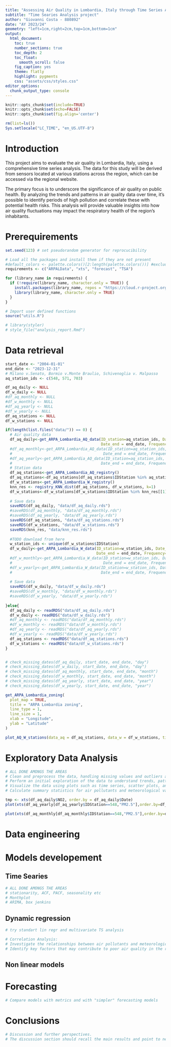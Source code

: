 ```yaml
---
title: "Assessing Air Quality in Lombardia, Italy through Time Series Analysis: Implications for Public Health and Policy"
subtitle: "Time Searies Analysis project"
author: "Giovanni Costa - 880892"
date: "AY 2023/24"
geometry: "left=1cm,right=2cm,top=1cm,bottom=1cm"
output:
  html_document:
    toc: true
    number_sections: true
    toc_depth: 2
    toc_float:
      smooth_scroll: false
    fig_caption: yes
    theme: flatly
    highlight: pygments
    css: "assets/css/styles.css"
editor_options:
  chunk_output_type: console
---
```


```r
knitr::opts_chunk$set(include=TRUE)
knitr::opts_chunk$set(echo=FALSE)
knitr::opts_chunk$set(fig.align='center')
```

```r
rm(list=ls())
Sys.setlocale("LC_TIME", "en_US.UTF-8")
```


# Introduction
This project aims to evaluate the air quality in Lombardia, Italy, using a comprehensive time series analysis. The data for this study will be derived from sensors located at various stations across the region, which can be accessed via the regional website.

The primary focus is to underscore the significance of air quality on public health. By analyzing the trends and patterns in air quality data over time, it's possible to identify periods of high pollution and correlate these with potential health risks. This analysis will provide valuable insights into how air quality fluctuations may impact the respiratory health of the region's inhabitants.


# Prerequirements
```r
set.seed(123) # set pseudorandom generator for reprocucibility

# Load all the packages and install them if they are not present
#default_colors <- palette.colors()[2:length(palette.colors())] #exclude black color
requirements <- c("ARPALData", "xts", "forecast", "TSA")

for (library_name in requirements) {
  if (!require(library_name, character.only = TRUE)) {
    install.packages(library_name, repos = "https://cloud.r-project.org")
    library(library_name, character.only = TRUE)
  }
}

# Import user defined functions
source("utils.R")

# library(styler)
# style_file("analysis_report.Rmd")
```

# Data retrieval
```r
start_date <- "2004-01-01"
end_date <- "2023-12-31"
# Milano v.Senato, Bormio v.Monte Braulio, Schivenoglia v. Malpasso
aq_station_ids <- c(548, 571, 703)

df_aq_daily <- NULL
df_w_daily <- NULL
#df_aq_monthly <- NULL
#df_w_monthly <- NULL
#df_aq_yearly <- NULL
#df_w_yearly <- NULL
df_aq_stations <- NULL
df_w_stations <- NULL

if(length(list.files("data/")) == 0) {
  # Air quality data
  df_aq_daily<-get_ARPA_Lombardia_AQ_data(ID_station=aq_station_ids, Date_begin = start_date,
                                          Date_end = end_date, Frequency="daily", parallel = TRUE)
  #df_aq_monthly<-get_ARPA_Lombardia_AQ_data(ID_station=aq_station_ids, Date_begin = start_date,
  #                                        Date_end = end_date, Frequency="monthly", parallel = TRUE)
  #df_aq_yearly<-get_ARPA_Lombardia_AQ_data(ID_station=aq_station_ids, Date_begin = start_date,
  #                                       Date_end = end_date, Frequency="yearly", parallel = TRUE)
  # Station data
  df_aq_stations<-get_ARPA_Lombardia_AQ_registry()
  df_aq_stations<-df_aq_stations[df_aq_stations$IDStation %in% aq_station_ids,]
  df_w_stations<-get_ARPA_Lombardia_W_registry()
  knn_res <- registry_KNN_dist(df_aq_stations, df_w_stations, k=1)
  df_w_stations<-df_w_stations[df_w_stations$IDStation %in% knn_res[[1]]$reg_Y_nn1_ID,]
  
  # Save data
  saveRDS(df_aq_daily, "data/df_aq_daily.rds")
  #saveRDS(df_aq_monthly, "data/df_aq_monthly.rds")
  #saveRDS(df_aq_yearly, "data/df_aq_yearly.rds")
  saveRDS(df_aq_stations, "data/df_aq_stations.rds")
  saveRDS(df_w_stations, "data/df_w_stations.rds")
  saveRDS(knn_res, "data/knn_res.rds")
  
  #TODO download from here
  w_station_ids <- unique(df_w_stations$IDStation)
  df_w_daily<-get_ARPA_Lombardia_W_data(ID_station=w_station_ids, Date_begin = start_date,
                                        Date_end = end_date, Frequency="daily", parallel = TRUE)
  #df_w_monthly<-get_ARPA_Lombardia_W_data(ID_station=w_station_ids, Date_begin = start_date,
  #                                        Date_end = end_date, Frequency="monthly", parallel = TRUE)
  #df_w_yearly<-get_ARPA_Lombardia_W_data(ID_station=w_station_ids, Date_begin = start_date,
  #                                       Date_end = end_date, Frequency="yearly", parallel = TRUE)
  
  # Save data
  saveRDS(df_w_daily, "data/df_w_daily.rds")
  #saveRDS(df_w_monthly, "data/df_w_monthly.rds")
  #saveRDS(df_w_yearly, "data/df_w_yearly.rds")
  
}else{
  df_aq_daily <- readRDS("data/df_aq_daily.rds")
  df_w_daily <- readRDS("data/df_w_daily.rds")
  #df_aq_monthly <- readRDS("data/df_aq_monthly.rds")
  #df_w_monthly <- readRDS("data/df_w_monthly.rds")
  #df_aq_yearly <- readRDS("data/df_aq_yearly.rds")
  #df_w_yearly <- readRDS("data/df_w_yearly.rds")
  df_aq_stations <- readRDS("data/df_aq_stations.rds")
  df_w_stations <- readRDS("data/df_w_stations.rds")
}
```

```r
```

```r
# check_missing_dates(df_aq_daily, start_date, end_date, "day")
# check_missing_dates(df_w_daily, start_date, end_date, "day")
# check_missing_dates(df_aq_monthly, start_date, end_date, "month")
# check_missing_dates(df_w_monthly, start_date, end_date, "month")
# check_missing_dates(df_aq_yearly, start_date, end_date, "year")
# check_missing_dates(df_w_yearly, start_date, end_date, "year")
```


```r
get_ARPA_Lombardia_zoning(
  plot_map = TRUE,
  title = "ARPA Lombardia zoning",
  line_type = 1,
  line_size = 1,
  xlab = "Longitude",
  ylab = "Latitude"
)
```

```r
plot_AQ_W_stations(data_aq = df_aq_stations, data_w = df_w_stations, title = "Map of ARPA stations in Lombardy")
```




# Exploratory Data Analysis
```r
# ALL DONE AMONGS THE AREAS
# Clean and preprocess the data, handling missing values and outliers as necessary.
# Perform an initial exploration of the data to understand trends, patterns, and relationships between variables (smoothing and decomposition for ex)
# Visualize the data using plots such as time series, scatter plots, and histograms.
# Calculate summary statistics for air pollutants and meteorological variables.
```
```r
tmp <- xts(df_aq_daily$NO2, order.by = df_aq_daily$Date)
plot(xts(df_aq_yearly[df_aq_yearly$IDStation==548,"PM2.5"],order.by=df_aq_yearly[df_aq_yearly$IDStation==548,]$Date))

plot(xts(df_aq_monthly[df_aq_monthly$IDStation==548,"PM2.5"],order.by=df_aq_monthly[df_aq_monthly$IDStation==548,]$Date))
```

# Data engineering


# Models developement

## Time Searies
```r
# ALL DONE AMONGS THE AREAS
# stationarity, ACF, PACF, seasonality etc
# Monthplot
# ARIMA, box jenkins
```

## Dynamic regression
```r
# try standart lin regr and multivariate TS analysis

# Correlation Analysis:
# Investigate the relationships between air pollutants and meteorological variables.
# Identify key factors that may contribute to poor air quality in the region.
```

## Non linear models

# Forecasting
```r
# Compare models with metrics and with "simpler" forecasting models
```


# Conclusions
```r
# Discussion and further perspectives.
# The discussion section should recall the main results and point to new research questions, that appeared from your work, or possible limitations.
```


